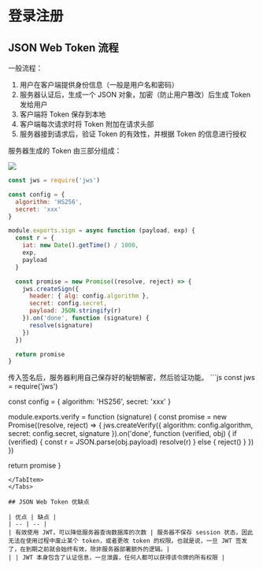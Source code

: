 
# 登录注册

## JSON Web Token 流程

一般流程：

1. 用户在客户端提供身份信息（一般是用户名和密码）
2. 服务器认证后，生成一个 JSON 对象，加密（防止用户篡改）后生成 Token 发给用户
3. 客户端将 Token 保存到本地
4. 客户端每次请求时将 Token 附加在请求头部
5. 服务器接到请求后，验证 Token 的有效性，并根据 Token 的信息进行授权

<Tabs>
<TabItem value="服务器生成 Token" label="服务器生成 Token" default>
服务器生成的 Token 由三部分组成：

![](./img/jwt.png)
</TabItem>
<TabItem value="代码" label="代码">
```js
const jws = require('jws')

const config = {
  algorithm: 'HS256',
  secret: 'xxx'
}

module.exports.sign = async function (payload, exp) {
  const r = {
    iat: new Date().getTime() / 1000,
    exp,
    payload
  }

  const promise = new Promise((resolve, reject) => {
    jws.createSign({
      header: { alg: config.algorithm },
      secret: config.secret,
      payload: JSON.stringify(r)
    }).on('done', function (signature) {
      resolve(signature)
    })
  })

  return promise
}
```
</TabItem>
</Tabs>

<Tabs>
<TabItem value="服务器验证 Token" label="服务器验证 Token" default>
传入签名后，服务器利用自己保存好的秘钥解密，然后验证功能。
</TabItem>
<TabItem value="代码" label="代码">
```js
const jws = require('jws')

const config = {
  algorithm: 'HS256',
  secret: 'xxx'
}

module.exports.verify = function (signature) {
  const promise = new Promise((resolve, reject) => {
    jws.createVerify({
      algorithm: config.algorithm,
      secret: config.secret,
      signature
    }).on('done', function (verified, obj) {
      if (verified) {
        const r = JSON.parse(obj.payload)
        resolve(r)
      } else {
        reject()
      }
    })
  })

  return promise
}
```
</TabItem>
</Tabs>

## JSON Web Token 优缺点

| 优点 | 缺点 |
| -- | -- |
| 有效使用 JWT，可以降低服务器查询数据库的次数 | 服务器不保存 session 状态，因此无法在使用过程中废止某个 token，或者更改 token 的权限。也就是说，一旦 JWT 签发了，在到期之前就会始终有效，除非服务器部署额外的逻辑。|
| | JWT 本身包含了认证信息，一旦泄露，任何人都可以获得该令牌的所有权限 |
